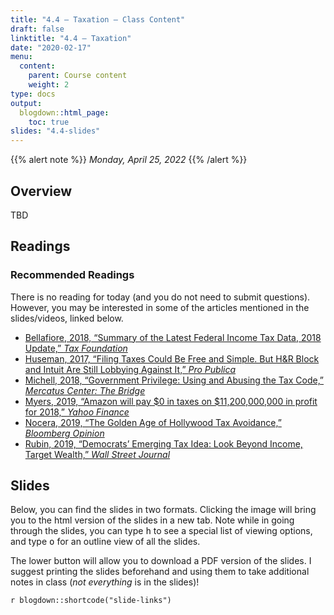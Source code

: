 ```yaml
---
title: "4.4 — Taxation — Class Content"
draft: false
linktitle: "4.4 — Taxation"
date: "2020-02-17"
menu:
  content:
    parent: Course content
    weight: 2
type: docs
output:
  blogdown::html_page:
    toc: true
slides: "4.4-slides"
---
```


{{% alert note %}}
*Monday, April 25, 2022*
{{% /alert %}}

## <i class="fas fa-info-circle fa-lg"></i> Overview

TBD

## <i class="fas fa-book-reader fa-lg"></i> Readings

### Recommended Readings

There is no reading for today (and you do not need to submit questions). However, you may be interested in some of the articles mentioned in the slides/videos, linked below.

- [Bellafiore, 2018, "Summary of the Latest Federal Income Tax Data, 2018 Update," *Tax Foundation*](https://taxfoundation.org/summary-latest-federal-income-tax-data-2018-update/)
- [Huseman, 2017, "Filing Taxes Could Be Free and Simple. But H&R Block and Intuit Are Still Lobbying Against It," *Pro Publica*](https://www.propublica.org/article/filing-taxes-could-be-free-simple-hr-block-intuit-lobbying-against-it)
- [Michell, 2018, "Government Privilege: Using and Abusing the Tax Code," *Mercatus Center: The Bridge*](https://www.mercatus.org/bridge/commentary/government-privilege-using-and-abusing-tax-code)
- [Myers, 2019, "Amazon will pay $0 in taxes on $11,200,000,000 in profit for 2018," *Yahoo Finance*](https://finance.yahoo.com/news/amazon-taxes-zero-180337770.html?soc_src=newsroom&soc_trk=com.apple.UIKit.activity.CopyToPasteboard&.tsrc=newsroom)
- [Nocera, 2019, "The Golden Age of Hollywood Tax Avoidance," *Bloomberg Opinion*](https://www.bloomberg.com/opinion/articles/2019-01-29/hollywood-stars-didn-t-pay-90-percent-tax-they-created-loopholes)
- [Rubin, 2019, "Democrats' Emerging Tax Idea: Look Beyond Income, Target Wealth," *Wall Street Journal*](https://www.wsj.com/articles/democrats-emerging-tax-idea-look-beyond-income-target-wealth-11566916571?mod=hp_lead_pos5)

## <i class="fas fa-chalkboard-teacher"></i> Slides

Below, you can find the slides in two formats. Clicking the image will bring you to the html version of the slides in a new tab. Note while in going through the slides, you can type <kbd>h</kbd> to see a special list of viewing options, and type <kbd>o</kbd> for an outline view of all the slides.

The lower button will allow you to download a PDF version of the slides. I suggest printing the slides beforehand and using them to take additional notes in class (*not everything* is in the slides)!

`r blogdown::shortcode("slide-links")`